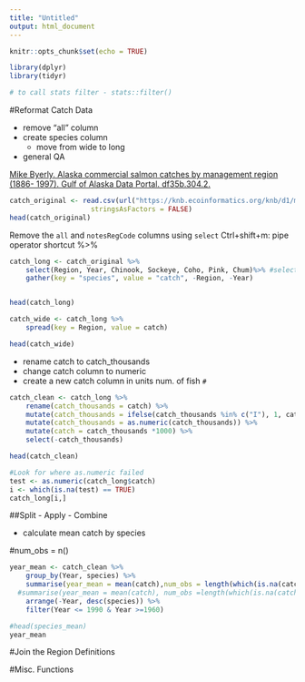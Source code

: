 ```yaml
---
title: "Untitled"
output: html_document
---
```


```r
knitr::opts_chunk$set(echo = TRUE)
```

```r
library(dplyr)
library(tidyr)

# to call stats filter - stats::filter()

```


#Reformat Catch Data

* remove  "all" column
* create species column
    - move from wide to long
* general QA

[Mike Byerly. Alaska commercial salmon catches by management region (1886- 1997). Gulf of Alaska Data Portal. df35b.304.2.](https://knb.ecoinformatics.org/knb/d1/mn/v2/object/df35b.302.1)

```r
catch_original <- read.csv(url("https://knb.ecoinformatics.org/knb/d1/mn/v2/object/df35b.302.1", method = "libcurl"),
                    stringsAsFactors = FALSE)
head(catch_original)
```

Remove the `all` and `notesRegCode` columns using `select`
Ctrl+shift+m: pipe operator shortcut %>%


```r
catch_long <- catch_original %>% 
    select(Region, Year, Chinook, Sockeye, Coho, Pink, Chum)%>% #select(-All, -notesRegCode)
    gather(key = "species", value = "catch", -Region, -Year)


head(catch_long)

```
```r
catch_wide <- catch_long %>% 
    spread(key = Region, value = catch)

head(catch_wide)
```

* rename catch to catch_thousands
* change catch column to numeric
* create a new catch column in units num. of fish `#`

```r
catch_clean <- catch_long %>% 
    rename(catch_thousands = catch) %>%
    mutate(catch_thousands = ifelse(catch_thousands %in% c("I"), 1, catch_thousands)) %>% 
    mutate(catch_thousands = as.numeric(catch_thousands)) %>% 
    mutate(catch = catch_thousands *1000) %>% 
    select(-catch_thousands)

head(catch_clean)

```

```r
#Look for where as.numeric failed 
test <- as.numeric(catch_long$catch)
i <- which(is.na(test) == TRUE)
catch_long[i,]

```

##Split - Apply - Combine

* calculate mean catch by species

#num_obs = n()

```r
year_mean <- catch_clean %>% 
    group_by(Year, species) %>% 
    summarise(year_mean = mean(catch),num_obs = length(which(is.na(catch)))) %>%   
  #summarise(year_mean = mean(catch), num_obs =length(which(is.na(catch)))) %>%  
    arrange(-Year, desc(species)) %>%
    filter(Year <= 1990 & Year >=1960)

#head(species_mean)
year_mean

```




#Join the Region Definitions

#Misc. Functions